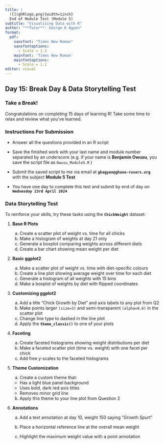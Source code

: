 ```yaml
---
title: |
  ![](ghRlogo.png){width=1inch}
  End of Module Test (Module 5)
subtitle: "Visualising Data with R"
author: "**Tutor**: George K Agyen"
format: 
  pdf:
    sansfont: "Times New Roman"
    sansfontoptions: 
      - Scale = 1.3
    mainfont: 'Times New Roman'
    mainfontoptions: 
      - Scale = 1.1
editor: visual
---
```


\newpage

## Day 15: Break Day & Data Storytelling Test

### Take a Break!

Congratulations on completing 15 days of learning R! Take some time to relax and review what you’ve learned.

### **Instructions For Submission**

-   Answer all the questions provided in an R script

-   Save the finished work with your last name and module number separated by an underscore (e.g. if your name is **Benjamin Owusu**, you save the script file as `Owusu_Module5.R` )

-   Submit the saved script to me via email at **`gkagyen@ghana-rusers.org`** with the subject **Module 5 Test**

-   You have one day to complete this test and submit by end of day on **`Wednesday 23rd April 2024`**

### **Data Storytelling Test**

To reinforce your skills, try these tasks using the **`ChickWeight`** dataset:

1.  **Base R Plots**

    a)  Create a scatter plot of weight vs. time for all chicks
    b)  Make a histogram of weights at day 21 only
    c)  Generate a boxplot comparing weights across different diets
    d)  Create a bar chart showing mean weight per diet

2.  **Basic ggplot2**

    a)  Make a scatter plot of weight vs. time with diet-specific colours
    b)  Create a line plot showing average weight over time for each diet
    c)  Generate a histogram of all weights with 15 bins
    d)  Make a boxplot of weights by diet with flipped coordinates

3.  **Customizing ggplot2**

    a)  Add a title "Chick Growth by Diet" and axis labels to any plot from Q2
    b)  Make points larger `(size=3)` and semi-transparent `(alpha=0.6)` in the scatter plot
    c)  Change line type to dashed in the line plot
    d)  Apply the **`theme_classic()`** to one of your plots

4.  **Faceting**

    a)  Create faceted histograms showing weight distributions per diet
    b)  Make a faceted scatter plot (time vs. weight) with one facet per chick
    c)  Add free y-scales to the faceted histograms

5.  **Theme Customization**

    a)  Create a custom theme that:

    -   Has a light blue panel background
    -   Uses bold, dark red axis titles
    -   Removes minor grid line

    b)  Apply this theme to your line plot from Question 2

6.  **Annotations**

    a)  Add a text annotation at day 10, weight 150 saying "Growth Spurt"

    b)  Place a horizontal reference line at the overall mean weight

    c)  Highlight the maximum weight value with a point annotation
